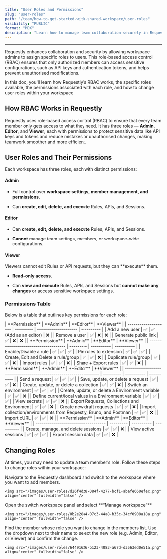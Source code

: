 ```yaml
---
title: "User Roles and Permissions"
slug: "user-roles"
path: "/team/how-to-get-started-with-shared-workspace/user-roles"
visibility: "PUBLIC"
format: "MDX"
description: "Learn how to manage team collaboration securely in Requestly with Role-Based Access Control (RBAC) by defining roles and setting permissions."
---
```


***

Requestly enhances collaboration and security by allowing workspace admins to assign specific roles to users. This role-based access control (RBAC) ensures that only authorized members can access sensitive configurations, such as API keys and authentication tokens, and helps prevent unauthorised modifications.

In this doc, you'll learn how Requestly's RBAC works, the specific roles available, the permissions associated with each role, and how to change user roles within your workspace

## How RBAC Works in Requestly

Requestly uses role-based access control (RBAC) to ensure that every team member only gets access to what they need. It has three roles — **Admin**, **Editor**, and **Viewer**, each with permissions to protect sensitive data like API keys and tokens and reduce mistakes or unauthorised changes, making teamwork smoother and more efficient.

## User Roles and Their Permissions

Each workspace has three roles, each with distinct permissions:

#### **Admin**

* Full control over **workspace settings, member management, and permissions**.

* Can **create, edit, delete, and execute** Rules, APIs, and Sessions.

#### **Editor**

* Can **create, edit, delete, and execute** Rules, APIs, and Sessions.

* **Cannot** manage team settings, members, or workspace-wide configurations.

#### **Viewer**

<Tip>
  Viewers cannot edit Rules or API requests, but they can **execute** them.
</Tip>

* **Read-only access**.

* Can **view and execute** Rules, APIs, and Sessions but **cannot make any changes** or access sensitive workspace settings.

### Permissions Table

Below is a table that outlines key permissions for each role:

<Tabs>
  <Tab title="Workspace">
    | **Permission**       | **Admin** | **Editor**           | **Viewer** |
    | -------------------- | --------- | -------------------- | ---------- |
    | Add a new user       | ✅         | ✅ (Add as an editor) | ❌          |
    | Remove a user        | ✅         | ❌                    | ❌          |
    | Generate public link | ✅         | ❌                    | ❌          |
  </Tab>

  <Tab title="Rules">
    | **Permission**                       | **Admin** | **Editor** | **Viewer** |
    | ------------------------------------ | --------- | ---------- | ---------- |
    | Enable/Disable a rule                | ✅         | ✅          | ✅          |
    | Pin rules to extension               | ✅         | ✅          | ✅          |
    | Create, Edit and Delete a rule/group | ✅         | ✅          | ❌          |
    | Duplicate rule/group                 | ✅         | ✅          | ❌          |
    | Import rules                         | ✅         | ✅          | ❌          |
    | Share + Export rules                 | ✅         | ✅          | ❌          |
  </Tab>

  <Tab title="API Client">
    | **Permission**                                                    | **Admin** | **Editor** | **Viewer** |
    | ----------------------------------------------------------------- | --------- | ---------- | ---------- |
    | Send a request                                                    | ✅         | ✅          | ✅          |
    | Save, update, or delete a request                                 | ✅         | ✅          | ❌          |
    | Create, update, or delete a collection                            | ✅         | ✅          | ❌          |
    | Switch an environment                                             | ✅         | ✅          | ✅          |
    | Create, update, or delete a Environment variable                  | ✅         | ✅          | ❌          |
    | Define current/local values in a Environment variable             | ✅         | ✅          | ✅          |
    | View secrets                                                      | ✅         | ✅          | ❌          |
    | Export Requests, Collections and Environment                      | ✅         | ✅          | ❌          |
    | Create new draft requests                                         | ✅         | ✅          | ❌          |
    | Import collection/environments from Requestly, Bruno, and Postman | ✅         | ✅          | ❌          |
    | Import cURL                                                       | ✅         | ✅          | ❌          |
  </Tab>

  <Tab title="Sessions">
    | **Permission**                      | **Admin** | **Editor** | **Viewer** |
    | ----------------------------------- | --------- | ---------- | ---------- |
    | Create, manage, and delete sessions | ✅         | ✅          | ❌          |
    | View active sessions                | ✅         | ✅          | ✅          |
    | Export session data                 | ✅         | ✅          | ❌          |
  </Tab>
</Tabs>

## Changing Roles

At times, you may need to update a team member’s role. Follow these steps to change roles within your workspace:

<Steps>
  <Step title="Switch to the Workspace">
    Navigate to the Requestly dashboard and switch to the workspace where you want to add members.

    <img src="/images/user-roles/d26f4d28-084f-4277-bcf1-abafe660efec.png" align="center" fullwidth="false" />
  </Step>

  <Step title="Open Manage Workspace">
    Open the switch workspace panel and select **“Manage workspace”**

    <img src="/images/user-roles/0b2e28a4-07c3-44a8-b35c-34cf0908a18a.png" align="center" fullwidth="false" />
  </Step>

  <Step title="Select a Member">
    Find the member whose role you want to change in the members list.
  </Step>

  <Step title="Update Role">
    Use the dropdown next to their name to select the new role (e.g. Admin, Editor, or Viewer) and confirm the change.

    <img src="/images/user-roles/64491626-b123-4083-a67d-d3563ed0e51a.png" align="center" fullwidth="false" />
  </Step>
</Steps>
